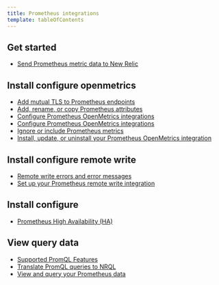 ```yaml
---
title: Prometheus integrations
template: tableOfContents
---
```


## Get started

* [Send Prometheus metric data to New Relic](/docs/integrations/prometheus-integrations/get-started/send-prometheus-metric-data-new-relic)

## Install configure openmetrics

* [Add mutual TLS to Prometheus endpoints](/docs/integrations/prometheus-integrations/install-configure-openmetrics/add-mutual-tls-prometheus-endpoints)
* [Add, rename, or copy Prometheus attributes](/docs/integrations/prometheus-integrations/install-configure-openmetrics/add-rename-or-copy-prometheus-attributes)
* [Configure Prometheus OpenMetrics integrations](/docs/integrations/prometheus-integrations/install-configure-openmetrics/configure-prometheus-openmetrics-integrations)
* [Configure Prometheus OpenMetrics integrations](/docs/integrations/prometheus-integrations/install-configure-openmetrics/configure-prometheus-openmetrics-integrations)
* [Ignore or include Prometheus metrics](/docs/integrations/prometheus-integrations/install-configure-openmetrics/ignore-or-include-prometheus-metrics)
* [Install, update, or uninstall your Prometheus OpenMetrics integration](/docs/integrations/prometheus-integrations/install-configure-openmetrics/install-update-or-uninstall-your-prometheus-openmetrics-integration)

## Install configure remote write

* [Remote write errors and error messages](/docs/integrations/prometheus-integrations/install-configure-remote-write/remote-write-errors-error-messages)
* [Set up your Prometheus remote write integration](/docs/integrations/prometheus-integrations/install-configure-remote-write/set-your-prometheus-remote-write-integration)

## Install configure

* [Prometheus High Availability (HA)](/docs/integrations/prometheus-integrations/install-configure/prometheus-high-availability-ha)

## View query data

* [Supported PromQL Features](/docs/integrations/prometheus-integrations/view-query-data/supported-promql-features)
* [Translate PromQL queries to NRQL](/docs/integrations/prometheus-integrations/view-query-data/translate-promql-queries-nrql)
* [View and query your Prometheus data](/docs/integrations/prometheus-integrations/view-query-data/view-query-your-prometheus-data)
